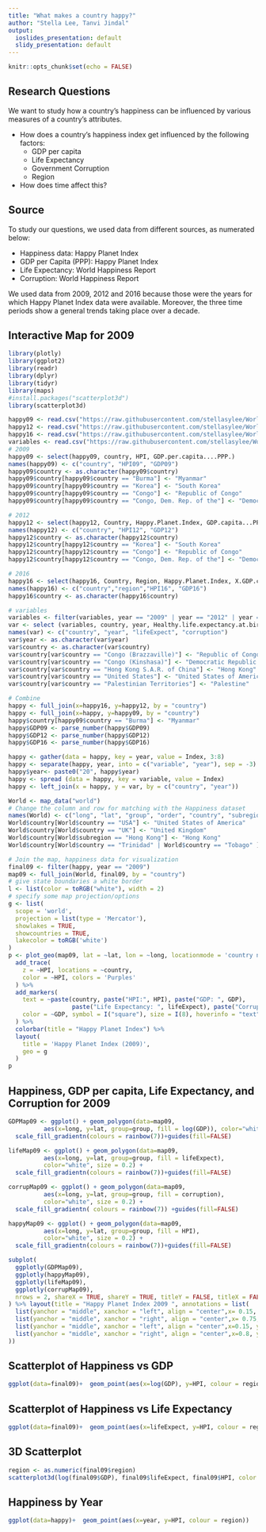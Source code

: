 ```yaml
---
title: "What makes a country happy?"
author: "Stella Lee, Tanvi Jindal"
output:
  ioslides_presentation: default
  slidy_presentation: default
---
```


```r
knitr::opts_chunk$set(echo = FALSE)
```

## Research Questions
We want to study how a country's happiness can be influenced by various measures of a country's attributes.

- How does a country’s happiness index get influenced by the following factors:
    - GDP per capita
    - Life Expectancy
    - Government Corruption
    - Region
- How does time affect this?

## Source
To study our questions, we used data from different sources, as numerated below:

- Happiness data: Happy Planet Index
- GDP per Capita (PPP): Happy Planet Index
- Life Expectancy: World Happiness Report
- Corruption: World Happiness Report

We used data from 2009, 2012 and 2016 because those were the years for which Happy Planet Index data were available. Moreover, the three time periods show a general trends taking place over a decade.

## Interactive Map for 2009

```r
library(plotly)
library(ggplot2)
library(readr)
library(dplyr)
library(tidyr)
library(maps) 
#install.packages("scatterplot3d")
library(scatterplot3d)

happy09 <- read.csv("https://raw.githubusercontent.com/stellasylee/WorldHappinessData/master/Data/2009HPI.csv")
happy12 <- read.csv("https://raw.githubusercontent.com/stellasylee/WorldHappinessData/master/Data/2012HPI.csv")
happy16 <- read.csv("https://raw.githubusercontent.com/stellasylee/WorldHappinessData/master/Data/2016HPI.csv")
variables <- read.csv("https://raw.githubusercontent.com/stellasylee/WorldHappinessData/master/Data/OtherVariables.csv")
# 2009
happy09 <- select(happy09, country, HPI, GDP.per.capita....PPP.)
names(happy09) <- c("country", "HPI09", "GDP09")
happy09$country <- as.character(happy09$country)
happy09$country[happy09$country == "Burma"] <- "Myanmar"
happy09$country[happy09$country == "Korea"] <- "South Korea"
happy09$country[happy09$country == "Congo"] <- "Republic of Congo" 
happy09$country[happy09$country == "Congo, Dem. Rep. of the"] <- "Democratic Republic of the Congo"

# 2012
happy12 <- select(happy12, Country, Happy.Planet.Index, GDP.capita...PPP.)
names(happy12) <- c("country", "HPI12", "GDP12")
happy12$country <- as.character(happy12$country)
happy12$country[happy12$country == "Korea"] <- "South Korea"
happy12$country[happy12$country == "Congo"] <- "Republic of Congo" 
happy12$country[happy12$country == "Congo, Dem. Rep. of the"] <- "Democratic Republic of the Congo"

# 2016
happy16 <- select(happy16, Country, Region, Happy.Planet.Index, X.GDP.capita...PPP.. )
names(happy16) <- c("country","region","HPI16", "GDP16")
happy16$country <- as.character(happy16$country)

# variables
variables <- filter(variables, year == "2009" | year == "2012" | year == "2016")
var <- select (variables, country, year, Healthy.life.expectancy.at.birth, Perceptions.of.corruption)
names(var) <- c("country", "year", "lifeExpect", "corruption") 
var$year <- as.character(var$year)
var$country <- as.character(var$country)
var$country[var$country == "Congo (Brazzaville)"] <- "Republic of Congo" 
var$country[var$country == "Congo (Kinshasa)"] <- "Democratic Republic of the Congo"
var$country[var$country == "Hong Kong S.A.R. of China"] <- "Hong Kong"
var$country[var$country == "United States"] <- "United States of America"
var$country[var$country == "Palestinian Territories"] <- "Palestine"

# Combine
happy <- full_join(x=happy16, y=happy12, by = "country")
happy <- full_join(x=happy, y=happy09, by = "country")
happy$country[happy09$country == "Burma"] <- "Myanmar"
happy$GDP09 <- parse_number(happy$GDP09)
happy$GDP12 <- parse_number(happy$GDP12)
happy$GDP16 <- parse_number(happy$GDP16)

happy <- gather(data = happy, key = year, value = Index, 3:8)
happy <- separate(happy, year, into = c("variable", "year"), sep = -3)
happy$year<- paste0("20", happy$year)
happy <- spread (data = happy, key = variable, value = Index)
happy <- left_join(x = happy, y = var, by = c("country", "year"))

World <- map_data("world")
# Change the column and row for matching with the Happiness dataset
names(World) <- c("long", "lat", "group", "order", "country", "subregion")
World$country[World$country == "USA"] <- "United States of America" 
World$country[World$country == "UK"] <- "United Kingdom" 
World$country[World$subregion == "Hong Kong"] <- "Hong Kong" 
World$country[World$country == "Trinidad" | World$country == "Tobago" ] <- "Trinidad and Tobago" 

# Join the map, happiness data for visualization
final09 <- filter(happy, year == "2009")
map09 <- full_join(World, final09, by = "country")
# give state boundaries a white border
l <- list(color = toRGB("white"), width = 2)
# specify some map projection/options
g <- list(
  scope = 'world',
  projection = list(type = 'Mercator'),
  showlakes = TRUE,
  showcountries = TRUE,
  lakecolor = toRGB('white')
)
p <- plot_geo(map09, lat = ~lat, lon = ~long, locationmode = 'country names') %>%
  add_trace(
    z = ~HPI, locations = ~country,
    color = ~HPI, colors = 'Purples'
  ) %>%
  add_markers(
    text = ~paste(country, paste("HPI:", HPI), paste("GDP: ", GDP), 
                  paste("Life Expectancy: ", lifeExpect), paste("Corruption: ", corruption), sep = "<br />"),
    color = ~GDP, symbol = I("square"), size = I(8), hoverinfo = "text"
  ) %>%
  colorbar(title = "Happy Planet Index") %>%
  layout(
    title = 'Happy Planet Index (2009)',
    geo = g
  )
p
```
## Happiness, GDP per capita, Life Expectancy, and Corruption for 2009

```r
GDPMap09 <- ggplot() + geom_polygon(data=map09, 
          aes(x=long, y=lat, group=group, fill = log(GDP)), color="white", size = 0.2) +
  scale_fill_gradientn(colours = rainbow(7))+guides(fill=FALSE)

lifeMap09 <- ggplot() + geom_polygon(data=map09, 
          aes(x=long, y=lat, group=group, fill = lifeExpect), 
          color="white", size = 0.2) + 
  scale_fill_gradientn(colours = rainbow(7))+guides(fill=FALSE)

corrupMap09 <- ggplot() + geom_polygon(data=map09, 
          aes(x=long, y=lat, group=group, fill = corruption), 
          color="white", size = 0.2) + 
  scale_fill_gradientn( colours = rainbow(7)) +guides(fill=FALSE)

happyMap09 <- ggplot() + geom_polygon(data=map09, 
          aes(x=long, y=lat, group=group, fill = HPI), 
          color="white", size = 0.2) + 
  scale_fill_gradientn(colours = rainbow(7))+guides(fill=FALSE)

subplot(
  ggplotly(GDPMap09),
  ggplotly(happyMap09),
  ggplotly(lifeMap09),
  ggplotly(corrupMap09),
  nrows = 2, shareX = TRUE, shareY = TRUE, titleY = FALSE, titleX = FALSE
) %>% layout(title = "Happy Planet Index 2009 ", annotations = list(
  list(yanchor = "middle", xanchor = "left", align = "center",x= 0.15, y = 0.54, text = "GDP per capita",showarrow=FALSE,xref = "paper", yref="paper"),
  list(yanchor = "middle", xanchor = "right", align = "center",x= 0.75, y = 0.54, text = "HPI",showarrow=FALSE,xref = "paper", yref="paper"),
  list(yanchor = "middle", xanchor = "left", align = "center",x=0.15, y = 0.0, text = "Life Expectancy",showarrow=FALSE,xref = "paper", yref="paper"),
  list(yanchor = "middle", xanchor = "right", align = "center",x=0.8, y = 0.0, text = "Corruption",showarrow=FALSE,xref = "paper", yref="paper")
))
```

## Scatterplot of Happiness vs GDP 

```r
ggplot(data=final09)+  geom_point(aes(x=log(GDP), y=HPI, colour = region))
```

## Scatterplot of Happiness vs Life Expectancy

```r
ggplot(data=final09)+  geom_point(aes(x=lifeExpect, y=HPI, colour = region))
```

## 3D Scatterplot

```r
region <- as.numeric(final09$region)
scatterplot3d(log(final09$GDP), final09$lifeExpect, final09$HPI, color = region, type = "h", main="3D Scatter Plot", xlab = "GDP (logged)", ylab = "Life Expectancy", zlab = "Happiness")
```

## Happiness by Year

```r
ggplot(data=happy)+  geom_point(aes(x=year, y=HPI, colour = region))
```

